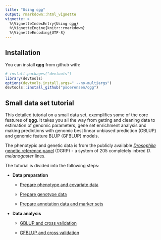```yaml
---
title: "Using qgg"
output: rmarkdown::html_vignette
vignette: >
  %\VignetteIndexEntry{Using qgg}
  %\VignetteEngine{knitr::rmarkdown}
  %\VignetteEncoding{UTF-8}
---
```



## Installation

You can install **qgg** from github with:

```r
# install.packages("devtools")
library(devtools)
options(devtools.install.args=" --no-multiargs")
devtools::install_github("psoerensen/qgg")
```


## Small data set tutorial

This detailed tutorial on a small data set, exemplifies some of the core features of **qgg**. It takes you all the way from getting and cleaning data to estimation of genomic parameters, gene set enrichment analysis and making predictions with genomic best linear unbiased prediction (GBLUP) and genomic feature BLUP (GFBLUP) models.  
  
The phenotypic and genetic data is from the publicly available [*Drosophila* genetic reference panel](http://dgrp2.gnets.ncsu.edu/) (DGRP) - a system of 205 completely inbred *D. melanogaster* lines.  
  
The tutorial is divided into the following steps:
  
* **Data preparation**  
  
     + [Prepare phenotype and covariate data](http://psoerensen.github.io/qgg/articles/Prepare_Phenotype_Data_Starvation.html)  
     
     + [Prepare genotype data](http://psoerensen.github.io/qgg/articles/Prepare_Genotypes.html)  
     
     + [Prepare annotation data and marker sets](http://psoerensen.github.io/qgg/articles/annotation_and_marker_sets.html)  
  
  
* **Data analysis**  

     + [GBLUP and cross validation](http://psoerensen.github.io/qgg/articles/GBLUP_cross_validation.html)  
  
     + [GFBLUP and cross validation](http://psoerensen.github.io/qgg/articles/GFBLUP_cross_validation.html)  
  
